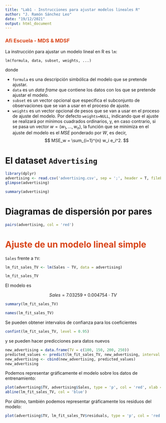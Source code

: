 ```yaml
---
title: "Lab1 - Instrucciones para ajustar modelos lineales R"
author: "J. Ramón Sánchez Leo"
date: "19/12/2021"
output: html_document
---
```


### **<span style="color:#d84519">Afi Escuela - MDS & MDSF</span>**

La instrucción para ajustar un modelo lineal en R es ``lm``:

``lm(formula, data, subset, weights, ...)``

donde 

- ``formula`` es una descripción simbólica del modelo que se pretende ajustar.
- ``data`` es un <i>data frame</i> que contiene los datos con los que se pretende ajustar el modelo.
- ``subset`` es un vector opcional que especifica el subconjunto de observaciones que se van a usar en el proceso de ajuste.
- ``weights`` es un vector opcional de pesos que se van a usar en el proceso de ajuste del modelo. Por defecto ``weights=NULL``, indicando que el ajuste se realizará por mínimos cuadrados ordinarios, y, en caso contrario, si se pasa un vector $w = (w_1, \dots, w_n)$, la función que se minimiza en el ajuste del modelo es el $MSE$ ponderado por $W$, es decir,
$$
MSE_w = \sum_{i=1}^{n} w_i e_i^2.
$$

# El dataset ``Advertising``

```r
library(dplyr)
advertising <- read.csv('advertising.csv', sep = ';', header = T, fileEncoding = 'utf-8')
glimpse(advertising)
```

```r
summary(advertising)
```

# Diagramas de dispersión por pares

```r
pairs(advertising, col = 'red')
```


# **<span style="color:#d84519">Ajuste de un modelo lineal simple</span>**

``Sales`` frente a ``TV``:

```r
lm_fit_sales_TV <- lm(Sales ~ TV, data = advertising)

lm_fit_sales_TV
```

El modelo es

$$
Sales = 7.03259 + 0.004754\cdot TV
$$


```r
summary(lm_fit_sales_TV)
```

```r
names(lm_fit_sales_TV)
```


Se pueden obtener intervalos de confianza para los coeficientes

```r
confint(lm_fit_sales_TV, level = 0.95)
```

y se pueden hacer predicciones para datos nuevos

```r
new_advertising = data.frame(TV = c(100, 150, 200, 250))
predicted_values <- predict(lm_fit_sales_TV, new_advertising, interval = 'confidence')
new_advertising <- cbind(new_advertising, predicted_values)
new_advertising
```


Podemos representar gráficamente el modelo sobre los datos de entrenamiento:

```r
plot(advertising$TV, advertising$Sales, type = 'p', col = 'red', xlab = 'TV', ylab = 'Sales')
abline(lm_fit_sales_TV, col = 'blue')
```


Por último, también podemos representar gráficamente los residuos del modelo:

```r
plot(advertising$TV, lm_fit_sales_TV$residuals, type = 'p', col = 'red', xlab = 'TV', ylab = 'Sales')
```

